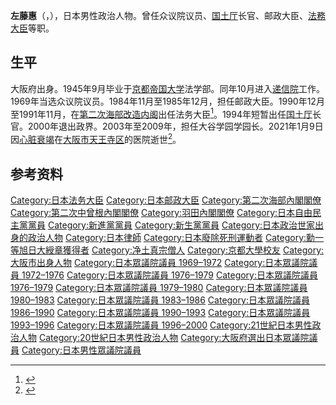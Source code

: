 {{不是|佐藤惠}}
{{Infobox Officeholder
| name  = 左藤 惠
| original_name = 
| native_name_lang =
| image = 
| imagesize =
| country = {{JPN}}
|office      ={{JPN}}第25任[[国土廳|国土廳]]長官
|term_start   =1994年4月28日
|term_end     =1994年6月30日
|primeminister = [[羽田孜|羽田孜]]
|predecessor  =羽田孜（代）
|successor    ={{link-ja|小澤潔|小沢潔}}
|office2       = {{JPN}}第53任[[法務大臣|法務大臣]]
|term_start2   = 1990年12月29日
|term_end2     = 1991年11月5日
|primeminister2 = [[海部俊樹|海部俊樹]]
|predecessor2  = [[梶山静六|梶山静六]]
|successor2    = {{link-ja|田原隆|田原隆}}
|office3       = {{JPN}}第45任{{link-ja|郵政大臣|郵政大臣}}
|term_start3   = 1984年11月1日
|term_end3     = 1985年12月28日
|primeminister3 = [[中曾根康弘|中曾根康弘]]
|predecessor3  = {{link-ja|奥田敬和|奥田敬和}}
|successor3    = {{link-ja|佐藤文生|佐藤文生}}
|office4     ={{JPN}}[[眾議院_(日本)|眾議院]]議員
|term_start4  = 1969年12月28日
|term_end4    =2000年6月2日
|predecessor4  =新設選區
|successor4    ={{link-ja|左藤章|左藤章}}
|constituency4= {{Plainlist|
* {{link-ja|大阪府第6區 (中選舉區)|大阪府第6区 (中選挙区)|大阪府第6區}}（1969-1996）
* [[大阪府第2區|大阪府第2區]]（1996-2000）}}
|birth_date = {{birth date|1924|2|28}}
|birth_place = {{JPN}}[[大阪府|大阪府]][[大阪市|大阪市]]
|death_date={{death date and age|2021|1|9|1924|2|28}}
|death_place={{JPN}}[[大阪府|大阪府]][[大阪市|大阪市]][[天王寺区|天王寺区]]
|native_place =
|parents ={{link-ja|左藤義詮|左藤義詮}}（父）
|relatives =左藤了秀（祖父）<br>{{link-ja|左藤章|左藤章}}（女婿）
|children = 左藤一義（長子）
|spouse =
|party = （[[自由民主黨_(日本)|自由民主党]]→）<br />（[[新生党|新生党]]→）<br />（[[新進党|新進党]]→）<br />（{{link-ja|國民之聲|国民の声}}→）<br />（[[無黨籍|無黨籍]]→）<br/>自由民主党
|alma_mater   = [[京都帝国大学|京都帝国大学]]法学部
|occupation = [[住持|住持]]（[[佛教|佛教]][[真宗大谷派|真宗大谷派]]）、[[律師|律師]]
|website      =
}}

'''左藤惠'''（{{jpn|j=左藤 恵|hg=さとう めぐむ|rm=Satō Megumu|f=y}}，{{bd|1924年|2月28日|2021年|1月9日|catIdx=Sato}}），日本男性政治人物。曾任众议院议员、[[國土廳|国土厅]]长官、邮政大臣、[[法務大臣|法務大臣]]等职。

==生平==
大阪府出身。1945年9月毕业于[[京都帝国大学|京都帝国大学]]法学部。同年10月进入[[遞信省_(日本)|递信院]]工作。1969年当选众议院议员。1984年11月至1985年12月，担任邮政大臣。1990年12月至1991年11月，在[[第二次海部內閣_(改造)|第二次海部改造内阁]]出任法务大臣<ref>{{cite web |title=左藤恵氏が死去　元法相 |url=https://www.nikkei.com/article/DGXZQOHC100Z70Q1A110C2000000 |publisher=[[日本经济新闻|日本经济新闻]] |language=ja |date=2021-01-10 |access-date=2021-01-10 |archive-date=2021-01-10 |archive-url=https://web.archive.org/web/20210110050921/https://www.nikkei.com/article/DGXZQOHC100Z70Q1A110C2000000 |dead-url=no }}</ref>。1994年短暂出任[[國土廳|国土厅]]长官。2000年退出政界。2003年至2009年，担任大谷学园学园长。2021年1月9日因[[心脏衰竭|心脏衰竭]]在[[大阪市|大阪市]][[天王寺区|天王寺区]]的医院逝世<ref>{{cite web |title=左藤恵氏死去　元法相、死刑執行を拒否 |url=https://www.sankei.com/life/news/210110/lif2101100025-n1.html |publisher=[[产经新闻|产经新闻]] |language=ja |date=2021-01-10 |access-date=2021-01-10 |archive-date=2021-01-12 |archive-url=https://web.archive.org/web/20210112210406/https://www.sankei.com/life/news/210110/lif2101100025-n1.html |dead-url=no }}</ref>。
==参考资料==
{{reflist}}
{{總務大臣}}
{{法務大臣}}
{{國土交通大臣}}
{{羽田內閣}}
{{第二次海部內閣}}
{{第二次中曾根內閣}}
{{Authority control}}
{{DEFAULTSORT:Sato Megumu}}
[[Category:日本法务大臣|Category:日本法务大臣]]
[[Category:日本邮政大臣|Category:日本邮政大臣]]
[[Category:第二次海部內閣閣僚|Category:第二次海部內閣閣僚]]
[[Category:第二次中曾根內閣閣僚|Category:第二次中曾根內閣閣僚]]
[[Category:羽田內閣閣僚|Category:羽田內閣閣僚]]
[[Category:日本自由民主黨黨員|Category:日本自由民主黨黨員]]
[[Category:新進黨黨員|Category:新進黨黨員]]
[[Category:新生黨黨員|Category:新生黨黨員]]
[[Category:日本政治世家出身的政治人物|Category:日本政治世家出身的政治人物]]
[[Category:日本律師|Category:日本律師]]
[[Category:日本廢除死刑運動者|Category:日本廢除死刑運動者]]
[[Category:勳一等旭日大綬章獲得者|Category:勳一等旭日大綬章獲得者]]
[[Category:净土真宗僧人|Category:净土真宗僧人]]
[[Category:京都大學校友|Category:京都大學校友]]
[[Category:大阪市出身人物|Category:大阪市出身人物]]
[[Category:日本眾議院議員_1969–1972|Category:日本眾議院議員 1969–1972]]
[[Category:日本眾議院議員_1972–1976|Category:日本眾議院議員 1972–1976]]
[[Category:日本眾議院議員_1976–1979|Category:日本眾議院議員 1976–1979]]
[[Category:日本眾議院議員_1976–1979|Category:日本眾議院議員 1976–1979]]
[[Category:日本眾議院議員_1979–1980|Category:日本眾議院議員 1979–1980]]
[[Category:日本眾議院議員_1980–1983|Category:日本眾議院議員 1980–1983]]
[[Category:日本眾議院議員_1983–1986|Category:日本眾議院議員 1983–1986]]
[[Category:日本眾議院議員_1986–1990|Category:日本眾議院議員 1986–1990]]
[[Category:日本眾議院議員_1990–1993|Category:日本眾議院議員 1990–1993]]
[[Category:日本眾議院議員_1993–1996|Category:日本眾議院議員 1993–1996]]
[[Category:日本眾議院議員_1996–2000|Category:日本眾議院議員 1996–2000]]
[[Category:21世紀日本男性政治人物|Category:21世紀日本男性政治人物]]
[[Category:20世紀日本男性政治人物|Category:20世紀日本男性政治人物]]
[[Category:大阪府選出日本眾議院議員|Category:大阪府選出日本眾議院議員]]
[[Category:日本男性眾議院議員|Category:日本男性眾議院議員]]